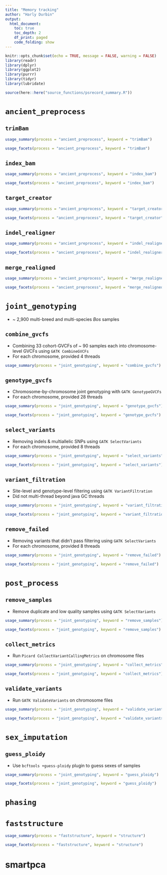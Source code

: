 ```yaml
---
title: "Memory tracking"
author: "Harly Durbin"
output:
  html_document:
    toc: true
    toc_depth: 2
    df_print: paged
    code_folding: show
---
```


```r
knitr::opts_chunk$set(echo = TRUE, message = FALSE, warning = FALSE)
library(readr)
library(dplyr)
library(ggplot2)
library(purrr)
library(tidyr)
library(lubridate)

source(here::here("source_functions/psrecord_summary.R"))
```

# `ancient_preprocess`

## `trimBam`

```r
usage_summary(process = "ancient_preprocess", keyword = "trimBam")
```

```r
usage_facets(process = "ancient_preprocess", keyword = "trimBam")
```

## `index_bam`

```r
usage_summary(process = "ancient_preprocess", keyword = "index_bam")
```

```r
usage_facets(process = "ancient_preprocess", keyword = "index_bam")
```

## `target_creator`

```r
usage_summary(process = "ancient_preprocess", keyword = "target_creator")
```

```r
usage_facets(process = "ancient_preprocess", keyword = "target_creator")
```

## `indel_realigner`

```r
usage_summary(process = "ancient_preprocess", keyword = "indel_realigner")
```

```r
usage_facets(process = "ancient_preprocess", keyword = "indel_realigner")
```

## `merge_realigned`

```r
usage_summary(process = "ancient_preprocess", keyword = "merge_realigned")
```

```r
usage_facets(process = "ancient_preprocess", keyword = "merge_realigned")
```

# `joint_genotyping`

* ~ 2,900 multi-breed and multi-species *Bos* samples

## `combine_gvcfs`

* Combining 33 cohort-GVCFs of ~ 90 samples each into chromosome-level GVCFs using `GATK CombineGVCFs`
* For each chromosome, provided 4 threads

```r
usage_summary(process = "joint_genotyping", keyword = "combine_gvcfs") 
```

## `genotype_gvcfs`

* Chromosome-by-chromosome joint genotyping with `GATK GenotypeGVCFs`
* For each chromosome, provided 28 threads

```r
usage_summary(process = "joint_genotyping", keyword = "genotype_gvcfs") 
```

```r
usage_facets(process = "joint_genotyping", keyword = "genotype_gvcfs")
```

## `select_variants`

* Removing indels & multiallelic SNPs using `GATK SelectVariants`
* For each chromosome, provided 8 threads

```r
usage_summary(process = "joint_genotyping", keyword = "select_variants") 
```

```r
usage_facets(process = "joint_genotyping", keyword = "select_variants")
```

## `variant_filtration`

* Site-level and genotype-level filtering using `GATK VariantFiltration`
* Did not multi-thread beyond java GC threads

```r
usage_summary(process = "joint_genotyping", keyword = "variant_filtration") 
```

```r
usage_facets(process = "joint_genotyping", keyword = "variant_filtration")
```

## `remove_failed`

* Removing variants that didn't pass filtering using `GATK SelectVariants`
* For each chromosome, provided 8 threads

```r
usage_summary(process = "joint_genotyping", keyword = "remove_failed") 
```

```r
usage_facets(process = "joint_genotyping", keyword = "remove_failed")
```

# `post_process`

## `remove_samples`

* Remove duplicate and low quality samples using `GATK SelectVariants`

```r
usage_summary(process = "joint_genotyping", keyword = "remove_samples") 
```

```r
usage_facets(process = "joint_genotyping", keyword = "remove_samples")
```

## `collect_metrics`

* Run `Picard CollectVariantCallingMetrics` on chromosome files

```r
usage_summary(process = "joint_genotyping", keyword = "collect_metrics") 
```

```r
usage_facets(process = "joint_genotyping", keyword = "collect_metrics")
```

## `validate_variants`

* Run `GATK ValidateVariants` on chromosome files

```r
usage_summary(process = "joint_genotyping", keyword = "validate_variants") 
```

```r
usage_facets(process = "joint_genotyping", keyword = "validate_variants")
```

# `sex_imputation`

## `guess_ploidy`

* Use `bcftools +guess-ploidy` plugin to guess sexes of samples

```r
usage_summary(process = "joint_genotyping", keyword = "guess_ploidy") 
```

```r
usage_facets(process = "joint_genotyping", keyword = "guess_ploidy")
```

# `phasing`

# `faststructure`

```r
usage_summary(process = "faststructure", keyword = "structure") 
```

```r
usage_facets(process = "faststructure", keyword = "structure")
```

# smartpca